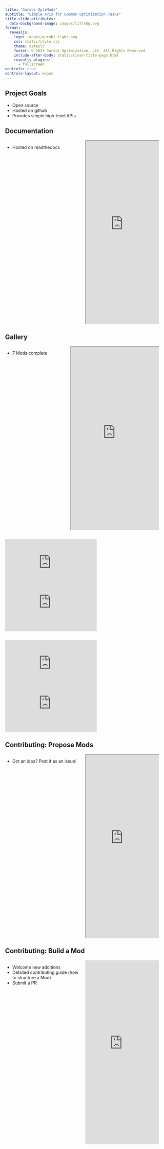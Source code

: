 ```yaml
---
title: "Gurobi OptiMods"
subtitle: "Simple APIs for Common Optimization Tasks"
title-slide-attributes:
  data-background-image: images/titlebg.svg
format:
  revealjs:
    logo: images/gurobi-light.svg
    css: static/style.css
    theme: default
    footer: © 2023 Gurobi Optimization, LLC. All Rights Reserved
    include-after-body: static/clean-title-page.html
    revealjs-plugins:
      - fullscreen
controls: true
controls-layout: edges
---
```


## Project Goals
<!-- Section for Robert: introduction, docs overview, portfolio Mod walkthrough -->

<!-- Regular slide: just notes -->
- Open source
- Hosted on github
- Provides simple high-level APIs

## Documentation
<!-- Regular slide: docs embedded as a small window -->

:::: {.columns}

::: {.column width=50%}
- Hosted on readthedocs
:::

::: {.column width=50%}

<div style="height: 600px;">
<iframe style="width: 100%; height: 100%;" src="https://gurobi-optimization-gurobi-optimods.readthedocs-hosted.com/en/latest"></iframe>
</div>

:::

::::

## Gallery
<!-- Regular slide: docs embedded as a small window -->

:::: {.columns}

::: {.column width=40%}
- 7 Mods complete
:::

::: {.column width=60%}

<div style="height: 600px;">
<iframe style="width: 100%; height: 100%;" src="https://gurobi-optimization-gurobi-optimods.readthedocs-hosted.com/en/latest/gallery.html"></iframe>
</div>

:::

::::

## {fullscreen=true}
<!-- Full screen slide: notebook side-by-side with the docs -->

<div class="fullpage">
<div class="sidebyside">
<embed class="notebookwindow" type="text/html" src="http://localhost:8888/notebooks/notebooks/portfolio.ipynb"/>
<embed class="docswindow" type="text/html" src="https://gurobi-optimization-gurobi-optimods.readthedocs-hosted.com/en/latest/mods/portfolio.html"/>
</div>
</div>


## {fullscreen=true}
<!-- Section for Simon: workforce Mod walkthrough, contributing guide, summing up -->

<!-- Full screen slide: notebook side-by-side with the docs -->
<div class="fullpage">
<div class="sidebyside">
<embed class="notebookwindow" type="text/html" src="http://localhost:8888/notebooks/notebooks/workforce.ipynb"/>
<embed class="docswindow" type="text/html" src="https://gurobi-optimization-gurobi-optimods.readthedocs-hosted.com/en/latest/mods/workforce.html"/>
</div>
</div>

## Contributing: Propose Mods
<!-- Regular slide: docs embedded as a small window -->

:::: {.columns}

::: {.column width=50%}
- Got an idea? Post it as an issue!
:::

::: {.column width=50%}

<div style="height: 600px;">
<iframe style="width: 100%; height: 100%;" src="https://gurobi-optimization-gurobi-optimods.readthedocs-hosted.com/en/latest/contributing.html"></iframe>
</div>

:::

::::

## Contributing: Build a Mod
<!-- Regular slide: docs embedded as a small window -->

:::: {.columns}

::: {.column width=50%}
- Welcome new additions
- Detailed contributing guide (how to structure a Mod)
- Submit a PR
:::

::: {.column width=50%}

<div style="height: 600px;">
<embed style="width: 100%; height: 100%;" type="text/html" src="https://gurobi-optimization-gurobi-optimods.readthedocs-hosted.com/en/latest/adding.html"/>
</div>

:::

::::
